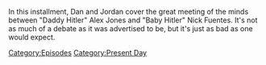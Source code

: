 {{DEFAULTSORT:
    #_EPISODE_0864:October 25, 2023
}}{{Episode
    | title           = October 25, 2023
    | caption         = Listen to this episode on [https://knowledgefight.libsyn.com/864-october-25-2023 Libsyn] [None Spotify]
    | episodeNumber   = 864
    | length          = 02:14:37
    | airDate         = October 30, 2023
    | coverageDate    = October 25, 2023
    | episodeType     = [[:Category:Present Day|Present Day]]
    | appearance      = [[Nick Fuentes]], [[Vladimir Putin]], [[Donald Trump]], [[Larry Fink]], [[Owen Shroyer]]
    | previousEpisode = [[863: Keepin' It Fake, With Vivek]]
    | nextEpisode     = [[865: Chatting with Anna Merlan]]
}}

{{Stub}}

In this installment, Dan and Jordan cover the great meeting of the minds between "Daddy Hitler" Alex Jones and "Baby Hitler" Nick Fuentes.  It's not as much of a debate as it was advertised to be, but it's just as bad as one would expect.

[[Category:Episodes]]
[[Category:Present Day]]
